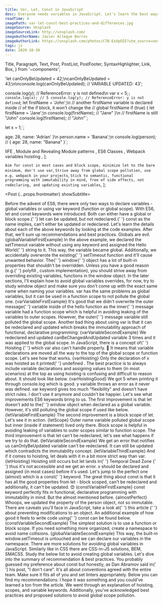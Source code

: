 ```yaml
---
title: Var, Let, Const in JavaScript
desc: Everyone needs variables in JavaScript. Let's learn the best ways to use them and how to avoid pitfalls that might cause unwanted side effects or introduce bugs in the code.
readTime: 4
imagePath: var-let-const-best-practices-and-differences.jpg
imageSource: Unsplash
imageSourceLink: http://unsplash.com/
imageAuthorName: Javier Allegue Barros
imageAuthorLink: https://unsplash.com/photos/C7B-ExXpOIE?utm_source=unsplash&utm_medium=referral&utm_content=creditShareLink
tags: js
date: 2020-10-30
---
```


  Title,
  Paragraph,
  Text,
  Post,
  PostList,
  PostFooter,
  SyntaxHighlighter,
  Link,
  Box,
} from '~components';

  'let canOnlyBeUpdated = 42;\ncanOnlyBeUpdated = 43;\n\nconsole.log(canOnlyBeUpdated); // VARIABLE UPDATED: 43';

console.log(y); // ReferenceError: y is not defined\n
var x = 5;`;
console.log(x); // 5
console.log(y); // ReferenceError: y is not defined`;
let firstName = 'John';\n
// another firstName variable is declared inside
// of the if block, it won't change the 
// global firstName
if (true) {
  let firstName = 'Jane';\n
  console.log(firstName); // "Jane"
}\n
// firstName is still "John"
console.log(firstName); // "John"`;

let x = 1;`;

 age: 28,
 name: 'Adrian'
}\n
person.name = 'Banana';\n
console.log(person); // { age: 28, name: "Banana" }`;

  <Link href="https://developer.mozilla.org/en-US/docs/Glossary/IIFE">
    IIFE
  </Link>,
  <Link href="https://css-tricks.com/implementing-private-variables-in-javascript/#the-module-design-pattern">
    Module and Revealing Module patterns
  </Link>,
  <Link href="https://css-tricks.com/implementing-private-variables-in-javascript/#enter-es6-classes">
    ES6 Classes
  </Link>,
  <Link href="https://medium.com/webpack/brief-introduction-to-scope-hoisting-in-webpack-8435084c171f">
    Webpack variables hoisting
  </Link>,
];

  `Aim for const in most cases and block scope, minimize let to the bare minimum, don't use var`,
  `Strive away from global scope pollution, use e.g. webpack in your projects`,
  `Stick to semantic, functional programming with immutability in mind, free of side effects, not redeclaring, and updating existing variables`,
];

<Post {...props.frontmatter} showSubtitle>
  <Title level={3}>Introduction</Title>
  <Paragraph>
    Before the advent of ES6, there were only two ways to declare variables -
    global variables or using <Text code>var</Text> keyword (function or global
    scope).
  </Paragraph>
  <Paragraph lastParagraph>
    With ES6, <Text code>let</Text> and <Text code>const</Text> keywords were
    introduced. Both can either have a global or block scope.{' '}
    <Text code>let</Text> can be updated, but not redeclared.{' '}
    <Text code>const</Text> as the name implies, can't either be updated or
    redeclared.
  </Paragraph>
  <Title level={3}>Variables</Title>
  <Paragraph breakParagraph>
    Let's learn the details about each of the above keywords by looking at the
    code examples. After that, we'll sum up recommendations and best practices.
  </Paragraph>
  <Title level={4} transform="none">
    👿 Global
  </Title>
  <Paragraph>Globals are evil.</Paragraph>
  <SyntaxHighlighter>{globalVariableFirstExample}</SyntaxHighlighter>
  <Paragraph>
    In the above example, we declared the <Text code>setTimeout</Text> variable
    without using any keyword and assigned the <Text code>Hello World</Text>{' '}
    string to it. This way, the variable became <Text strong>global</Text>.
    Additionally, we accidentally overwrote the existing{' '}
    <Text code>setTimeout</Text> function and it'll cause unwanted behavior.
  </Paragraph>
  <Paragraph>
    The{' '}
    <Link href="https://www.w3schools.com/jsref/obj_window.asp">window</Link>{' '}
    object has a lot of built-in properties that shouldn't be overridden. Unless
    you have a good reason (e.g.{' '}
    <Link href="https://developer.mozilla.org/en-US/docs/Glossary/Polyfill">
      polyfill
    </Link>
    , custom implementation), you should strive away from overriding existing variables,
    functions in the <Text code>window</Text> object.
  </Paragraph>
  <Paragraph breakParagraph>
    In the later sections, I'll explain how to avoid global variables overrides,
    for now, try to study <Text code>window</Text> object and make sure you
    don't come up with the exact same name when naming your variables.
  </Paragraph>
  <Title level={4} transform="none">
    ❌ Var
  </Title>
  <Paragraph>
    <Text code>var</Text> has the same problems as global variables, but it can
    be used in a function scope to not pollute the global one.
  </Paragraph>
  <SyntaxHighlighter>{varVariableFirstExample}</SyntaxHighlighter>
  <Paragraph>
    It's good that we didn't overwrite the outer <Text code>message</Text>{' '}
    variable inside of the <Text code>hello</Text> function as the inner{' '}
    <Text code>message</Text> variable had a function scope which is helpful in
    avoiding leaking of the variables to outer scopes. However, the outer{' '}
    <Text code>message</Text> variable still polluted the global scope.
  </Paragraph>
  <Paragraph>
    Another bad thing about using <Text code>var</Text> is that it can be
    redeclared and updated which breaks the immutability approach of functional,
    declarative programming:
  </Paragraph>
  <SyntaxHighlighter>{varVariableSecondExample}</SyntaxHighlighter>
  <Paragraph>
    We redeclared and updated <Text code>canBeChangedAndUpdated</Text> variable
    3 times and it was applied to the global scope.
  </Paragraph>
  <Paragraph>
    In JavaScript, there is a concept of{' '}
    <Link href="https://developer.mozilla.org/pl/docs/Glossary/Hoisting">
      Hoisting
    </Link>{' '}
    which <Text code>var</Text> also can't handle properly. 🙈 It means that
    variable declarations are moved all the way to the top of the global scope
    or function scope. Let's see how that works.
  </Paragraph>
  <SyntaxHighlighter>{varHoisting}</SyntaxHighlighter>
  <Paragraph>
    <Text strong>
      Only the declaration of <Text code>x</Text> was hoisted as it printed{' '}
      <Text code>undefined</Text>
    </Text>
    . The best practice is to always include variable declarations and assigning
    values to them (in most scenarios) at the top as using hoisting is confusing
    and difficult to reason about. It should look like below.
  </Paragraph>
  <SyntaxHighlighter>{varHoistingGood}</SyntaxHighlighter>
  <Paragraph>
    We got 5 when printing it through <Text code>console.log</Text> which is
    good. <Text code>y</Text> variable throws an error as it never was defined.
  </Paragraph>
  <Paragraph strong>
    <Text code>var</Text> keyword gives too much "flexibility" and doesn't have
    strict rules. I don't use it anymore and couldn't be happier.
  </Paragraph>
  <Paragraph breakParagraph>
    Let's see what improvements ES6 keywords bring to us.
  </Paragraph>
  <Title level={4} transform="none">
    ⚠️ Let
  </Title>
  <Paragraph>
    The first improvement is that <Text code>let</Text> doesn't add to the{' '}
    <Text code>window</Text> object when declared as a global variable. However,
    it's still polluting the global scope if used like below.
  </Paragraph>
  <SyntaxHighlighter>{letVariableFirstExample}</SyntaxHighlighter>
  <Paragraph>
    The second improvement is a block scope of <Text code>let</Text>. Let's see
    it in action.
  </Paragraph>
  <SyntaxHighlighter>{letScope}</SyntaxHighlighter>
  <Paragraph>
    Outer <Text code>name</Text> variable polluted global scope but inner
    (inside <Text code>if</Text> statement) lived only there. Block scope is
    helpful in avoiding leaking of variables to outer scopes similar to function
    scope.
  </Paragraph>
  <Paragraph>
    The third improvement is that <Text code>let</Text> can't be redeclared,
    let's see what happens if we try to do that.
  </Paragraph>
  <SyntaxHighlighter>{letVariableSecondExample}</SyntaxHighlighter>
  <Paragraph>
    We get an error that notifies us <Text code>canOnlyBeUpdated</Text> variable
    can't be redeclared.
  </Paragraph>
  <Paragraph>
    It can still be updated which contradicts the immutability concept.
  </Paragraph>
  <SyntaxHighlighter>{letVariableThirdExample}</SyntaxHighlighter>
  <Paragraph>
    And if it comes to hoisting, <Text code>let</Text> deals with it in a bit
    more strict way than <Text code>var</Text>.
  </Paragraph>
  <SyntaxHighlighter>{letHoisting}</SyntaxHighlighter>
  <Paragraph>
    Hoisting still occurs but <Text code>let</Text> lands in{' '}
    <Link href="https://www.freecodecamp.org/news/what-is-the-temporal-dead-zone/">
      Temporal Dead Zone
    </Link>{' '}
    thus it's not accessible and we get an error. <Text code>x</Text> should be
    declared and assigned (in most cases) before it's used.
  </Paragraph>
  <Paragraph breakParagraph>
    Let's jump to the perfect one (almost) which is a <Text code>const</Text>{' '}
    keyword.
  </Paragraph>
  <Title level={4} transform="none">
    ✅ Const
  </Title>
  <Paragraph>
    The great thing about <Text code>const</Text> is that it has all the good
    properties from <Text code>let</Text> - block scoped, can't be redeclared
    and additionally, it can't be updated. 😍
  </Paragraph>
  <SyntaxHighlighter>{constVariableFirstExample}</SyntaxHighlighter>
  <Paragraph>
    <Text code>const</Text> keyword perfectly fits in functional, declarative
    programming with immutability in mind.
  </Paragraph>
  <Paragraph>
    But the <Text strong>almost</Text> mentioned before.
  </Paragraph>
  <SyntaxHighlighter>{almostPerfect}</SyntaxHighlighter>
  <Paragraph>
    Whoops, we updated the property of the <Text code>person</Text> object, not
    so immutable. There are caveats you'll face in JavaScript, take a look at{' '}
    <Link href="https://medium.com/better-programming/javascript-prevent-objects-from-being-changed-d1ca82f02975">
      this article
    </Link>{' '}
    about preventing modifications to an object.
  </Paragraph>
  <Paragraph>
    An additional example of how good it feels to write code using{' '}
    <Text code>const</Text> can be found below.
  </Paragraph>
  <SyntaxHighlighter>{constVariableSecondExample}</SyntaxHighlighter>
  <Paragraph lastParagraph />
  <Title level={3} transform="none">
    Avoiding global scope
  </Title>
  <Paragraph>
    The simplest solution is to use a function or block scope. If you need
    something more organized, create a namespace to avoid name collisions.
  </Paragraph>
  <SyntaxHighlighter>{globalVariableSecondExample}</SyntaxHighlighter>
  <Paragraph>
    This way, the built-in <Text code>window.setTimeout</Text> is untouched and
    we can declare our variables in the namespace.
  </Paragraph>
  <Paragraph>
    There are more solutions for avoiding global variables in JavaScript.
    Similarly like in CSS there are CSS-in-JS solutions, BEM, SMACSS. Study the
    below list to avoid creating global variables.
  </Paragraph>
  <PostList data={avoidGlobalsList} />
  <Paragraph lastParagraph>
    Let's dive into the summary of recommendation & best practices.
  </Paragraph>
  <Title level={3}>Summary</Title>
  <Paragraph>
    You probably guessed my preference about <Text code>const</Text> but
    honestly, as Dan Abramov said in{' '}
    <Link href="https://overreacted.io/on-let-vs-const/">his post</Link>, "I
    don't care". It's all about conventions agreed with the entire team. Make
    sure it fits all of you and set linters appropriately.
  </Paragraph>
  <Paragraph>Below you can find my recommendations:</Paragraph>
  <Paragraph>
    <PostList data={summaryList} />
  </Paragraph>
  <Paragraph lastParagraph />
  <Title level={3}>Closing Notes</Title>
  <Paragraph>
    I hope it was something and you could've learned a ton from the article. We
    went through an explanation of hoisting, scopes, and variable keywords.
    Additionally, you've acknowledged best practices and proposed solutions to
    avoid global scope pollution.
  </Paragraph>
  <PostFooter />
</Post>
